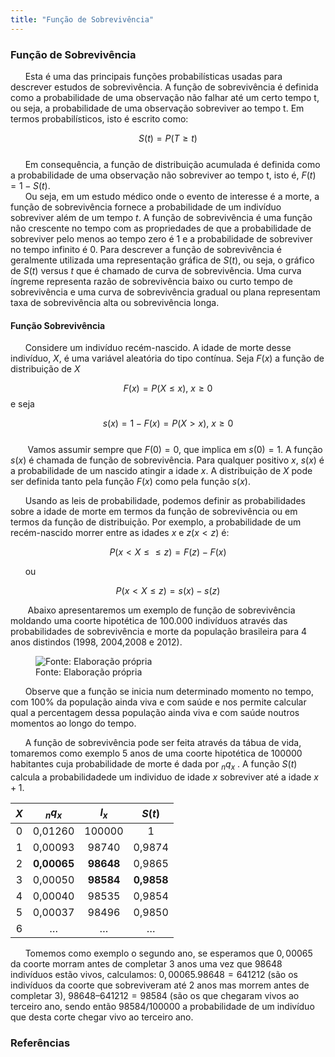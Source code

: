 ```yaml
---
title: "Função de Sobrevivência"
---
```


### Função de Sobrevivência  

\ \ \ \ \ \ Esta é uma das principais funções probabilísticas usadas para descrever estudos de sobrevivência. A função de sobrevivência é definida como a probabilidade de uma observação não falhar até um certo tempo t, ou seja, a probabilidade de uma observação sobreviver ao tempo t. Em termos probabilísticos, isto é escrito como:  

$$ S(t) = P(T ≥ t) $$   
\ \ \ \ \ \ Em consequência, a função de distribuição acumulada é definida como a probabilidade de uma observação não sobreviver ao tempo t, isto é, $F(t) = 1 − S(t)$.   
\ \ \ \ \ \ Ou seja, em um estudo médico onde o evento de interesse é a morte, a função de sobrevivência fornece a probabilidade de um indivíduo sobreviver além de um tempo $t$. A função de sobrevivência é uma função não crescente no tempo com as propriedades de que a probabilidade de sobreviver pelo menos ao tempo zero é $1$ e a probabilidade de sobreviver no tempo infinito é $0$. Para descrever a função de sobrevivência é geralmente utilizada uma representação gráfica de $S(t)$, ou seja, o gráfico de $S(t)$ versus $t$ que é chamado de curva de sobrevivência. Uma curva íngreme representa razão de sobrevivência baixo ou curto tempo de sobrevivência e uma curva de sobrevivência gradual ou plana representam taxa de sobrevivência alta ou sobrevivência longa.   

#### Função Sobrevivência  

\ \ \ \ \ \ Considere um indivíduo recém-nascido. A idade de morte desse indivíduo, $X$, é uma variável aleatória do tipo contínua. Seja $F(x)$ a função de distribuição de $X$  

$$ F(x) = P (X ≤ x ) \text{,   }x ≥0 $$ 
e seja 

$$s(x) = 1 − F(x) = P(X > x )  \text{,   } x ≥ 0 $$  
\ \ \ \ \ \  Vamos assumir sempre que $F(0) = 0$, que implica em $s(0) = 1$. A função $s(x)$ é chamada de função de sobrevivência. Para qualquer positivo $x$, $s(x)$ é a probabilidade de um nascido atingir a idade $x$. A distribuição de $X$ pode ser definida tanto pela função $F(x)$ como pela função $s(x)$.  

\ \ \ \ \ \ Usando as leis de probabilidade, podemos definir as probabilidades sobre a idade de morte em termos da função de sobrevivência ou em termos da função de distribuição. Por exemplo, a probabilidade de um recém-nascido morrer entre as idades $x$ e $z (x < z)$ é:  

$$  P(x < X ≤ ≤ z) = F(z) − F(x) $$   

\ \ \ \ \ \ ou 

$$ P(x < X ≤ z) = s(x) − s(z) $$  

\ \ \ \ \ \  Abaixo apresentaremos um exemplo de função de sobrevivência moldando uma coorte hipotética de 100.000 indivíduos através das probabilidades de sobrevivência e morte da população brasileira para 4 anos distindos (1998, 2004,2008 e 2012).  

![Fonte: Elaboração própria](img/t2.png)

\ \ \ \ \ \ Observe que a função se inicia num determinado momento no tempo, com 100% da população ainda viva e com saúde e nos permite calcular qual a percentagem dessa população ainda viva e com saúde noutros momentos ao longo do  tempo. 

\ \ \ \ \ \ A função de sobrevivência pode ser feita através da tábua de vida, tomaremos como exemplo 5 anos de uma coorte hipotética de 100000 habitantes cuja probabilidade de morte é dada por $\text{ }_n q_x$ . A função $S(t)$ calcula a probabilidadede um individuo de idade $x$ sobreviver até a idade $x+1$.   

| $X$ | $\text{ }_n q_x$ | $l_x$     | $S(t)$     |
|:---:|:----------------:|:---------:|:----------:|
|0    | 0,01260          | 100000    | 1          |
|1    | 0,00093          | 98740     | 0,9874     |
|2    | **0,00065**      | **98648** | 0,9865     |
|3    | 0,00050          | **98584** | **0,9858** | 
|4    | 0,00040          | 98535     | 0,9854     |
|5    | 0,00037          | 98496     | 0,9850     |
|6    | ...              | ...       | ...        | 

\ \ \ \ \ \ Tomemos como exemplo o segundo ano, se esperamos que $0,00065$ da coorte morram antes de completar $3$ anos uma vez que $98648$ indivíduos estão vivos, calculamos: $0,00065.98648 = 641212$ (são os indivíduos da coorte que sobreviveram até $2$ anos mas morrem antes de completar $3$), $98648 – 641212 = 98584$ (são os que chegaram vivos ao terceiro ano, sendo então $98584/100000$ a probabilidade de um indivíduo que desta corte chegar vivo ao terceiro ano.   


### Referências 









